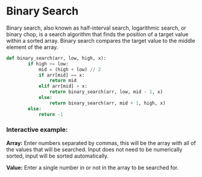 
<MDXWrapper>

# Binary Search

Binary search, also known as half-interval search, logarithmic search, or binary chop, is a search algorithm that finds the position of a target value within a sorted array. Binary search compares the target value to the middle element of the array.

```python /copy/
def binary_search(arr, low, high, x):
        if high >= low:
            mid = (high + low) // 2
            if arr[mid] == x:
                return mid
            elif arr[mid] > x:
                return binary_search(arr, low, mid - 1, x)
            else:
                return binary_search(arr, mid + 1, high, x)
        else:
            return -1
```

### Interactive example:

**Array:** Enter numbers separated by commas, this will be the array with all of the values that will be searched. Input does not need to be numerically sorted, input will be sorted automatically.

**Value:** Enter a single number in or not in the array to be searched for.

<BinarySearch />

</MDXWrapper>
